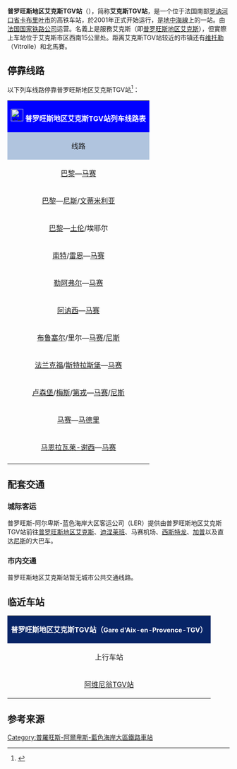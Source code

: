 {{noteTA
|1=zh-hant:夏特雷; zh-hans:沙特雷; 
}}
{{Infobox station 
| name          = [[File:Sncf-logo.svg|32x32px]]普罗旺斯地区艾克斯TGV站<br>(<span style="font-size:small">艾克斯TGV站</span>)<br />Gare d'Aix-en-Provence TGV
| type          =
| image         = Gare aix en provence tgv2.jpg
| image_size    = 
| image_caption = 普羅旺斯地區艾克斯TGV站
| operator = [[File:Sncf-logo.svg|32x32px]]
| address       = {{FRA}}[[隆河河口省|隆河河口省]][[卡布列斯|卡布列斯]]<br>
距离[[艾克斯普罗旺斯|艾克斯普罗旺斯]]大约15公里
| latd          = 43
| latm          = 27
| lats          = 18
| latNS         = N
| longd         = 5
| longm         = 19
| longs         = 2
| longEW        = E
| coordinates_display = yes
| iso_region    = FR
| line          = [[法國高速鐵路地中海線|法國高速鐵路地中海線]]
| platform      = 2
| tracks        = 4
| opened        = 2001年6月10日
| closed        = 
| passengers= 约361.1万人次<ref>{{Cite web|url=https://ressources.data.sncf.com/explore/dataset/frequentation-gares/?sort=voyageurs_2014&q=aix+en+provence|title=Fréquentation en gares|accessdate=2016-11-13|author=SNCF|date=|language=法语|publisher=SNCF Open Data|archive-date=2021-01-19|archive-url=https://web.archive.org/web/20210119181856/https://ressources.data.sncf.com/explore/dataset/frequentation-gares/?sort=voyageurs_2014&q=aix+en+provence|dead-url=no}}</ref>
| pass_year= 2015年
| map_locator   = 
| station_type = 高铁车站
| connections = 
* {{link-fr|普罗旺斯城际客运|LER Provence-Alpes-Côte d'Azur}}
| services = 
}}
{{Distinguish|普罗旺斯地区艾克斯站}}

'''普罗旺斯地区艾克斯TGV站'''（{{lang-fr|Gare d'Aix-en-Provence TGV}}），简称'''艾克斯TGV站'''，是一个位于法国南部[[罗讷河口省|罗讷河口省]][[卡布列斯|卡布里叶市]]的高铁车站，於2001年正式开始运行，是[[法國高速鐵路地中海線|地中海線]]上的一站。由[[法国国家铁路公司|法国国家铁路公司]]运营。名義上是服務艾克斯（即[[普罗旺斯地区艾克斯|普罗旺斯地区艾克斯]]），但實際上车站位于艾克斯市区西南15公里处。距离艾克斯TGV站较近的市镇还有[[维特罗莱_(罗讷河口省)|维托勒]]（Vitrolle）和北馬賽。

== 停靠线路 ==

以下列车线路停靠普罗旺斯地区艾克斯TGV站<ref>{{Cite web|url=http://www.gares-sncf.com/fr/gare/fraie/aix-provence-tgv|title=普罗旺斯地区艾克斯TGV站实时列车时刻表|accessdate=2016-03-24|author=SNCF|date=|publisher=|language=法语|archive-date=2019-07-02|archive-url=https://web.archive.org/web/20190702170107/https://www.gares-sncf.com/fr/gare/fraie/aix-provence-tgv|dead-url=no}}</ref>：

{| class="wikitable mw-collapsible" 
|colspan="5" style="background:#0000FF" align="center" |[[File:Sncf-logo.svg|28x28px]] <font color=#FFFFFF>'''普罗旺斯地区艾克斯TGV站列车线路表'''</font>
|-
!style="background:#B0C4DE"| 线路
!style="background:#B0C4DE"|车种
!style="background:#B0C4DE"|上一站
!style="background:#B0C4DE"|下一站
!style="background:#B0C4DE"|大致运行频率{{noteTag|name=noteA}}
|-
|[[巴黎里昂站|巴黎]]—[[马赛圣夏勒站|马赛]]
| rowspan="2" align="center"|'''TGV'''/'''iDTGV'''
|[[阿维尼翁TGV站|阿维尼翁TGV]]
|[[马赛圣夏勒站|马赛]]
|每天8趟左右
|-
|[[巴黎里昂站|巴黎]]—[[尼斯城站|尼斯]]/[[文蒂米利亚|文蒂米利亚]]
|[[阿维尼翁TGV站|阿维尼翁TGV]]
|[[土伦站|土伦]]
|每天4趟左右
|-
|[[巴黎里昂站|巴黎]]—[[土伦站|土伦]]/埃耶尔
| rowspan="8" align="center"|'''TGV'''
|[[巴黎里昂站|巴黎里昂]]
|[[马赛圣夏勒站|马赛]]
|每天2趟左右
|-
|[[南特站|南特]]/[[雷恩站|雷恩]]—[[马赛圣夏勒站|马赛]]
|[[瓦朗斯TGV站|瓦朗斯TGV]]/[[阿维尼翁TGV站|阿维尼翁TGV]]
|[[马赛圣夏勒站|马赛]]
|每天2趟左右
|-
|[[勒阿弗尔站|勒阿弗尔]]—[[马赛圣夏勒站|马赛]]
|[[阿维尼翁TGV站|阿维尼翁TGV]]
|[[马赛圣夏勒站|马赛]]
|每天1趟
|-
|[[阿讷西站|阿讷西]]—[[马赛圣夏勒站|马赛]]
|[[阿维尼翁TGV站|阿维尼翁TGV]]
|[[马赛圣夏勒站|马赛]]
|每周3趟左右
|-
|[[布鲁塞尔南站|布鲁塞尔]]/里尔—[[马赛圣夏勒站|马赛]]/[[尼斯城站|尼斯]]
|[[瓦朗斯TGV站|瓦朗斯TGV]]/[[阿维尼翁TGV站|阿维尼翁TGV]]
|[[马赛圣夏勒站|马赛]]
|每天2趟左右
|-
|[[法兰克福中央车站|法兰克福]]/[[斯特拉斯堡站|斯特拉斯堡]]—[[马赛圣夏勒站|马赛]]
|[[瓦朗斯TGV站|瓦朗斯TGV]]/[[阿维尼翁TGV站|阿维尼翁TGV]]
|[[马赛圣夏勒站|马赛]]
|每天2趟左右
|-
|[[卢森堡车站|卢森堡]]/[[梅斯城站|梅斯]]/[[第戎城站|第戎]]—[[马赛圣夏勒站|马赛]]/[[尼斯城站|尼斯]]
|[[瓦朗斯TGV站|瓦朗斯TGV]]/[[阿维尼翁TGV站|阿维尼翁TGV]]
|[[马赛圣夏勒站|马赛]]
|每天2趟左右
|-
|[[马赛圣夏勒站|马赛]]—[[马德里阿托查车站|马德里]]
|[[马赛圣夏尔车站|马赛]]
|[[阿维尼翁TGV站|阿维尼翁TGV]]
|每天1趟
|-
|[[马恩拉瓦莱-谢西站|马恩拉瓦莱-谢西]]—[[马赛圣夏勒站|马赛]]
|align="center"|'''Ouigo'''
|[[阿维尼翁TGV站|阿维尼翁TGV]]
|[[马赛圣夏勒站|马赛]]
|每天2趟左右{{noteTag|name=noteB}}
|-
|colspan="5" style="background:#FFFFFF"|{{noteFoot|1=
{{noteTag|name=noteA|1=在本栏中，往返1次为"1趟"；除特别标明外，其数据仅工作日有效，周末及节假日列车数量可能会减少}}
{{noteTag|name=noteB|1=Ouigo列车的车票需要在网上购买，车站内及自动售票机上不出售}}
}}
|}

==配套交通==

===城际客运===
普罗旺斯-阿尔卑斯-蓝色海岸大区客运公司（LER）提供由普罗旺斯地区艾克斯TGV站前往[[普罗旺斯地区艾克斯|普罗旺斯地区艾克斯]]、[[迪涅莱班|迪涅莱班]]、马赛机场、[[西斯特龙_(上普罗旺斯阿尔卑斯省)|西斯特龙]]、[[加普|加普]]以及直达[[尼斯|尼斯]]的大巴车。
===市内交通===
普罗旺斯地区艾克斯站暂无城市公共交通线路。

==临近车站==

{|class="wikitable mw-collapsible" style="margin: 0 auto; width:42em;"
|colspan="3" style="background:#082567" align="center"|<font color=#FFFFFF>'''普罗旺斯地区艾克斯TGV站（<span style="font-size:11pt;">Gare d'Aix-en-Provence-TGV</span>）'''</font>
|-
!上行车站
!线路
!下行车站
|-
|align="center" |[[阿维尼翁TGV站|阿维尼翁TGV站]]
|align="center" |'''[[法国高速铁路地中海线|法国高速铁路地中海线]]'''
|align="center" |[[马赛圣夏勒站|马赛圣夏勒站]]
|}

==参考来源==
{{reflist}}

{{法國主要火車站列表}}

[[Category:普羅旺斯-阿爾卑斯-藍色海岸大區鐵路車站|Category:普羅旺斯-阿爾卑斯-藍色海岸大區鐵路車站]]
